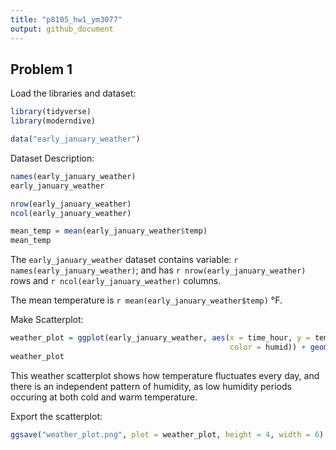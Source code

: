 ```yaml
---
title: "p8105_hw1_ym3077"
output: github_document
---
```


## Problem 1

Load the libraries and dataset:
```r
library(tidyverse)
library(moderndive)

data("early_january_weather")

```

Dataset Description:
```r
names(early_january_weather)
early_january_weather

nrow(early_january_weather)
ncol(early_january_weather)

mean_temp = mean(early_january_weather$temp)
mean_temp
```
The `early_january_weather` dataset contains variable: `r names(early_january_weather)`; and has `r nrow(early_january_weather)` rows and `r ncol(early_january_weather)` columns.

The mean temperature is `r mean(early_january_weather$temp)` °F.


Make Scatterplot:
```r
weather_plot = ggplot(early_january_weather, aes(x = time_hour, y = temp, 
                                                 color = humid)) + geom_point()
weather_plot
```

This weather scatterplot shows how temperature fluctuates every day, and there is an independent pattern of humidity, as low humidity periods occuring at both cold and warm temperature. 


Export the scatterplot:
```r
ggsave("weather_plot.png", plot = weather_plot, height = 4, width = 6)
```






